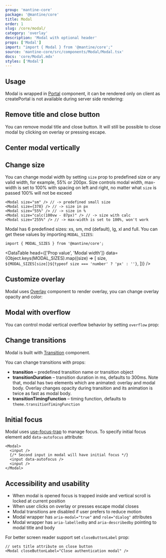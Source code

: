 ```yaml
---
group: 'mantine-core'
package: '@mantine/core'
title: Modal
order: 1
slug: /core/modal/
category: 'overlay'
description: 'Modal with optional header'
props: ['Modal']
import: "import { Modal } from '@mantine/core';"
source: 'mantine-core/src/components/Modal/Modal.tsx'
docs: 'core/Modal.mdx'
styles: ['Modal']
---
```



## Usage

Modal is wrapped in [Portal](/core/portal/) component,
it can be rendered only on client as createPortal is not available during server side rendering:

<Demo data={ModalDemos.usage} />

## Remove title and close button

You can remove modal title and close button.
It will still be possible to close modal by clicking on overlay or pressing escape.

<Demo data={ModalDemos.header} />

## Center modal vertically

<Demo data={ModalDemos.centered} />

## Change size

You can change modal width by setting `size` prop to predefined size or any valid width, for example, 55% or 200px.
Size controls modal width, max-width is set to 100% with spacing on left and right, no matter what `size` is passed 100% will not be exceed

```tsx
<Modal size="sm" /> // -> predefined small size
<Modal size={378} /> // -> size in px
<Modal size="55%" /> // -> size in %
<Modal size="calc(100vw - 87px)" /> // -> size with calc
<Modal size="255%" /> // -> max-width is set to 100%, won't work
```

<Demo data={ModalDemos.sizes} />

Modal has 6 predefined sizes: xs, sm, md (default), lg, xl and full.
You can get these values by importing `MODAL_SIZES`:

```tsx
import { MODAL_SIZES } from '@mantine/core';
```

<DataTable
  head={['Prop value', 'Modal width']}
  data={Object.keys(MODAL_SIZES).map((size) => [
    size,
    `${MODAL_SIZES[size]}${typeof size === 'number' ? 'px' : ''}`,
  ])}
/>

## Customize overlay

Modal uses [Overlay](/core/overlay/) component to render overlay, you can change overlay opacity and color:

<Demo data={ModalDemos.overlay} />

## Modal with overflow

You can control modal vertical overflow behavior by setting `overflow` prop:

<Demo data={ModalDemos.overflow} />

## Change transitions

Modal is built with [Transition](/core/transition/) component.

You can change transitions with props:

- **transition** – predefined transition name or transition object
- **transitionDuration** – transition duration in ms, defaults to 300ms. Note that, modal has two elements which are animated: overlay and modal body. Overlay changes opacity during transition and its animation is twice as fast as modal body.
- **transitionTimingFunction** – timing function, defaults to `theme.transitionTimingFunction`

<Demo data={ModalDemos.transitions} />

## Initial focus

Modal uses [use-focus-trap](/hooks/use-focus-trap/) to manage focus.
To specify initial focus element add `data-autofocus` attribute:

```tsx
<Modal>
  <input />
  {/* Second input in modal will have initial focus */}
  <input data-autofocus />
  <input />
</Modal>
```

## Accessibility and usability

- When modal is opened focus is trapped inside and vertical scroll is locked at current position
- When user clicks on overlay or presses escape modal closes
- Modal transitions are disabled if user prefers to reduce motion
- Modal wrapper has `aria-modal="true"` and `role="dialog"` attributes
- Modal wrapper has `aria-labelledby` and `aria-describedby` pointing to modal title and body

For better screen reader support set `closeButtonLabel` prop:

```tsx
// sets title attribute on close button
<Modal closeButtonLabel="Close authentication modal" />
```
